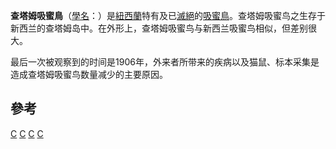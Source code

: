 {{Speciesbox
| taxon = Anthornis melanocephala
| image = Anthornis.melanocephalus.jpg
| status = EX
| status_system = iucn3.1
| status_ref = <ref name=IUCN>{{IUCN2006|assessors=BirdLife International|year=2004|id=40153|title=Anthornis melanocephala|downloaded=25 July 2007}}</ref>
| binomial_authority = [[G._R._Gray|G. R. Gray]], 1843
}}
'''查塔姆吸蜜鳥'''（[[學名|學名]]：''{{lang|la|Anthornis melanocephala}}''）是[[紐西蘭|紐西蘭]]特有及已[[滅絕|滅絕]]的[[吸蜜鳥|吸蜜鳥]]。查塔姆吸蜜鸟之生存于新西兰的查塔姆岛中。在外形上，查塔姆吸蜜鸟与新西兰吸蜜鸟相似，但差别很大。

最后一次被观察到的时间是1906年，外来者所带来的疾病以及猫鼠、标本采集是造成查塔姆吸蜜鸟数量减少的主要原因。

==參考==
{{reflist}}
{{Taxonbar|from=Q632103}}

[[Category:IUCN紅色名錄絕滅物種|C]]
[[Category:吸蜜鳥科|C]]
[[Category:喬治·羅伯特·格雷命名的生物分类|C]]
[[Category:1843年描述的鸟类|C]]